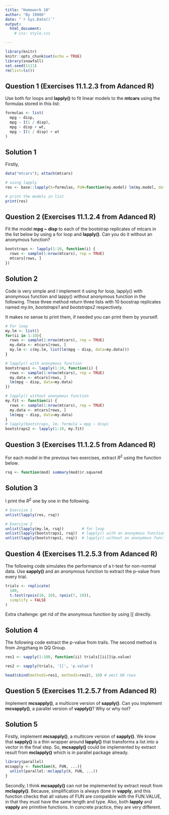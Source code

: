 ```yaml
---
title: "Homework 10"
author: "By 19086"
date: "`r Sys.Date()`"
output: 
  html_document:
    # css: style.css

---
```


```r
library(knitr)
knitr::opts_chunk$set(echo = TRUE)
library(snowfall)
set.seed(1111)
rm(list=ls())
```


## Question 1 (Exercises 11.1.2.3 from Adanced R)

Use both for loops and **lapply()** to fit linear models to the **mtcars** using the formulas stored in this list:
```r
formulas <- list(
  mpg ~ disp,
  mpg ~ I(1 / disp),
  mpg ~ disp + wt,
  mpg ~ I(1 / disp) + wt
)
```

## Solution 1

Firstly,
```r
data("mtcars"); attach(mtcars)

# using lapply
res <- base::lapply(X=formulas, FUN=function(my.model) lm(my.model, data=mtcars))

# print the models in list
print(res)
```


## Question 2 (Exercises 11.1.2.4 from Adanced R)

Fit the model **mpg ~ disp** to each of the bootstrap replicates of mtcars in the list below by using a for loop and **lapply()**. 
Can you do it without an anonymous function? 

```r
bootstraps <- lapply(1:10, function(i) {
  rows <- sample(1:nrow(mtcars), rep = TRUE)
  mtcars[rows, ]
})
```

## Solution 2

Code is very simple and I implement it using for loop, lapply() with anonymous function and lappy() without anonymous function in the following. 
These three method return three lists with 10 boostrap replicates named *my.lm*, *bootstraps1* and *bootstraps2* respectively. 

It makes no sense to print them, if needed you can print them by yourself. 
```r
# For loop
my.lm <- list()
for(ii in 1:10){
  rows <- sample(1:nrow(mtcars), rep = TRUE)
  my.data <- mtcars[rows, ]
  my.lm <- c(my.lm, list(lm(mpg ~ disp, data=my.data)))
}

# lapply() with anonymous function
bootstraps1 <- lapply(1:10, function(i) {
  rows <- sample(1:nrow(mtcars), rep = TRUE)
  my.data <- mtcars[rows, ]
  lm(mpg ~ disp, data=my.data)
})

# lapply() without anonymous function
my.fit <- function(i) {
  rows <- sample(1:nrow(mtcars), rep = TRUE)
  my.data <- mtcars[rows, ]
  lm(mpg ~ disp, data=my.data)
}
# lapply(bootstraps, lm, formula = mpg ~ disp)
bootstraps2 <- lapply(1:10, my.fit)
```

## Question 3 (Exercises 11.1.2.5 from Adanced R)

For each model in the previous two exercises, extract $R^2$ using the function below. 
```r
rsq <- function(mod) summary(mod)$r.squared
```


## Solution 3
I print the $R^2$ one by one in the following.
```r
# Exercise 1
unlist(lapply(res, rsq))

# Exercise 2
unlist(lapply(my.lm, rsq))        # for loop
unlist(lapply(bootstraps1, rsq))  # lapply() with an anonymous function
unlist(lapply(bootstraps1, rsq))  # lapply() without an anonymous function
```


## Question 4 (Exercises 11.2.5.3 from Adanced R)

The following code simulates the performance of a t-test for non-normal data. 
Use **sapply()** and an anonymous function to extract the p-value from every trial.
```r
trials <- replicate(
  100,
  t.test(rpois(10, 10), rpois(7, 10)),
  simplify = FALSE
)
```
Extra challenge: get rid of the anonymous function by using [[ directly.

## Solution 4

The following code extract the p-value from trails. 
The second method is from Jingzhang in QQ Group.
```r
res1 <- sapply(1:100, function(ii) trials[[ii]]$p.value)

res2 <- sapply(trials, '[[', 'p.value')

head(cbind(method1=res1, method2=res2), 10) # omit 90 rows
```


## Question 5 (Exercises 11.2.5.7 from Adanced R)
Implement **mcsapply()**, a multicore version of **sapply()**. 
Can you implement **mcvapply()**, a parallel version of **vapply()**? 
Why or why not? 

## Solution 5
Firstly, implement **mcsapply()**, a multicore version of **sapply()**. 
We know that **sapply()** is a thin wrapper around **lapply()** that transforms a list into a vector in the final step. 
So, **mcsapply()** could be implemented by extract result from **mclapply()** which is in parallel package already. 
```r
library(parallel)
mcsapply <- function(X, FUN, ...){
  unlist(parallel::mclapply(X, FUN, ...))
}
```

Secondly, I think **mcsapply()** can not be implemented by extract result from **mclapply()**. 
Because, simplification is always done in **vapply**, and this function checks that all values of FUN are compatible with the FUN.VALUE, in that they must have the same length and type. 
Also, both **lapply** and **vapply** are primitive functions. 
In concrete practice, they are very different. 